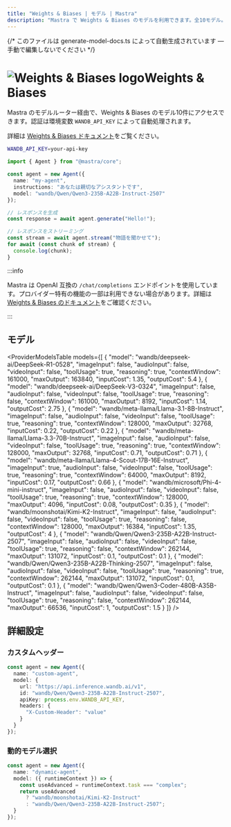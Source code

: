 ```yaml
---
title: "Weights & Biases | モデル | Mastra"
description: "Mastra で Weights & Biases のモデルを利用できます。全10モデル。"
---
```


{/* このファイルは generate-model-docs.ts によって自動生成されています — 手動で編集しないでください */}



# <img src="https://models.dev/logos/wandb.svg" alt="Weights & Biases logo" className="inline w-8 h-8 mr-2 align-middle dark:invert dark:brightness-0 dark:contrast-200" />Weights &amp; Biases

Mastra のモデルルーター経由で、Weights &amp; Biases のモデル10件にアクセスできます。認証は環境変数 `WANDB_API_KEY` によって自動処理されます。

詳細は [Weights &amp; Biases ドキュメント](https://weave-docs.wandb.ai)をご覧ください。

```bash
WANDB_API_KEY=your-api-key
```

```typescript
import { Agent } from "@mastra/core";

const agent = new Agent({
  name: "my-agent",
  instructions: "あなたは親切なアシスタントです",
  model: "wandb/Qwen/Qwen3-235B-A22B-Instruct-2507"
});

// レスポンスを生成
const response = await agent.generate("Hello!");

// レスポンスをストリーミング
const stream = await agent.stream("物語を聞かせて");
for await (const chunk of stream) {
  console.log(chunk);
}
```

:::info

Mastra は OpenAI 互換の `/chat/completions` エンドポイントを使用しています。プロバイダー特有の機能の一部は利用できない場合があります。詳細は [Weights &amp; Biases のドキュメント](https://weave-docs.wandb.ai)をご確認ください。

:::


## モデル

<ProviderModelsTable
  models={[
  {
    "model": "wandb/deepseek-ai/DeepSeek-R1-0528",
    "imageInput": false,
    "audioInput": false,
    "videoInput": false,
    "toolUsage": true,
    "reasoning": true,
    "contextWindow": 161000,
    "maxOutput": 163840,
    "inputCost": 1.35,
    "outputCost": 5.4
  },
  {
    "model": "wandb/deepseek-ai/DeepSeek-V3-0324",
    "imageInput": false,
    "audioInput": false,
    "videoInput": false,
    "toolUsage": true,
    "reasoning": false,
    "contextWindow": 161000,
    "maxOutput": 8192,
    "inputCost": 1.14,
    "outputCost": 2.75
  },
  {
    "model": "wandb/meta-llama/Llama-3.1-8B-Instruct",
    "imageInput": false,
    "audioInput": false,
    "videoInput": false,
    "toolUsage": true,
    "reasoning": true,
    "contextWindow": 128000,
    "maxOutput": 32768,
    "inputCost": 0.22,
    "outputCost": 0.22
  },
  {
    "model": "wandb/meta-llama/Llama-3.3-70B-Instruct",
    "imageInput": false,
    "audioInput": false,
    "videoInput": false,
    "toolUsage": true,
    "reasoning": true,
    "contextWindow": 128000,
    "maxOutput": 32768,
    "inputCost": 0.71,
    "outputCost": 0.71
  },
  {
    "model": "wandb/meta-llama/Llama-4-Scout-17B-16E-Instruct",
    "imageInput": true,
    "audioInput": false,
    "videoInput": false,
    "toolUsage": true,
    "reasoning": true,
    "contextWindow": 64000,
    "maxOutput": 8192,
    "inputCost": 0.17,
    "outputCost": 0.66
  },
  {
    "model": "wandb/microsoft/Phi-4-mini-instruct",
    "imageInput": false,
    "audioInput": false,
    "videoInput": false,
    "toolUsage": true,
    "reasoning": true,
    "contextWindow": 128000,
    "maxOutput": 4096,
    "inputCost": 0.08,
    "outputCost": 0.35
  },
  {
    "model": "wandb/moonshotai/Kimi-K2-Instruct",
    "imageInput": false,
    "audioInput": false,
    "videoInput": false,
    "toolUsage": true,
    "reasoning": false,
    "contextWindow": 128000,
    "maxOutput": 16384,
    "inputCost": 1.35,
    "outputCost": 4
  },
  {
    "model": "wandb/Qwen/Qwen3-235B-A22B-Instruct-2507",
    "imageInput": false,
    "audioInput": false,
    "videoInput": false,
    "toolUsage": true,
    "reasoning": false,
    "contextWindow": 262144,
    "maxOutput": 131072,
    "inputCost": 0.1,
    "outputCost": 0.1
  },
  {
    "model": "wandb/Qwen/Qwen3-235B-A22B-Thinking-2507",
    "imageInput": false,
    "audioInput": false,
    "videoInput": false,
    "toolUsage": true,
    "reasoning": true,
    "contextWindow": 262144,
    "maxOutput": 131072,
    "inputCost": 0.1,
    "outputCost": 0.1
  },
  {
    "model": "wandb/Qwen/Qwen3-Coder-480B-A35B-Instruct",
    "imageInput": false,
    "audioInput": false,
    "videoInput": false,
    "toolUsage": true,
    "reasoning": false,
    "contextWindow": 262144,
    "maxOutput": 66536,
    "inputCost": 1,
    "outputCost": 1.5
  }
]}
/>

## 詳細設定

### カスタムヘッダー

```typescript
const agent = new Agent({
  name: "custom-agent",
  model: {
    url: "https://api.inference.wandb.ai/v1",
    id: "wandb/Qwen/Qwen3-235B-A22B-Instruct-2507",
    apiKey: process.env.WANDB_API_KEY,
    headers: {
      "X-Custom-Header": "value"
    }
  }
});
```


### 動的モデル選択

```typescript
const agent = new Agent({
  name: "dynamic-agent",
  model: ({ runtimeContext }) => {
    const useAdvanced = runtimeContext.task === "complex";
    return useAdvanced
      ? "wandb/moonshotai/Kimi-K2-Instruct"
      : "wandb/Qwen/Qwen3-235B-A22B-Instruct-2507";
  }
});
```
